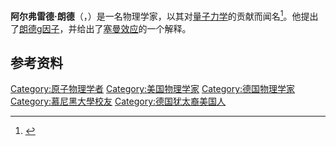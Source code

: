 {{Infobox scientist
| name              = 阿尔弗雷德·朗德
| native_name       = Alfred Landé
| image             = Alfred lande 1940.png
| image_size        = 
| alt               = 
| caption           = 
| birth_date        = {{Birth date|df=yes|1888|12|13}}
| birth_place       = [[德意志帝国|德意志帝国]][[伍珀塔爾|伍珀塔爾]]
| death_date        = {{Death date and age|df=yes|1976|10|30|1888|12|13}}
| death_place       = [[美國|美國]][[俄亥俄州|俄亥俄州]][[哥伦布_(俄亥俄州)|哥伦布]]
| citizenship       = 
| nationality       = [[德国|德国]]/[[美国|美国]]
| fields            = 量子力学
| workplaces        = 
| alma_mater        = [[慕尼黑大学|慕尼黑大学]]
| doctoral_advisor  = 
| academic_advisors = 
| doctoral_students = 
| notable_students  = 
| known_for         = 
| author_abbrev_bot = 
| author_abbrev_zoo = 
| influences        = 
| influenced        = 
| awards            = 
| signature         = <!--(filename only)-->
| signature_alt     = 
| footnotes         = 
}}
'''阿尔弗雷德·朗德'''（{{lang-en|'''Alfred Landé'''}}，{{bd|1888年|12月13日|1976年|10月30日}}）是一名物理学家，以其对[[量子力学|量子力学]]的贡献而闻名<ref>{{cite journal|author=Yourgrau, Wolfgang|title=Alfred Landé|journal=''{{link-en|今日物理|Physics Today}}''|date=May 1976|volume=29|issue=5|pages=82–83|url=http://www.physicstoday.org/resource/1/phtoad/v29/i5/p82_s1?bypassSSO=1|doi=10.1063/1.3023483|bibcode=1976PhT....29e..82Y|deadurl=yes|archiveurl=https://web.archive.org/web/20130928064320/http://www.physicstoday.org/resource/1/phtoad/v29/i5/p82_s1?bypassSSO=1|archivedate=2013年9月28日|df=}}</ref>。他提出了[[朗德g因子|朗德g因子]]，并给出了[[塞曼效应|塞曼效应]]的一个解释。

== 参考资料 ==
<references />

{{Authority control}}
{{physicist-stub}}

{{DEFAULTSORT:Alfred Landé}}
[[Category:原子物理学者|Category:原子物理学者]]
[[Category:美国物理学家|Category:美国物理学家]]
[[Category:德国物理学家|Category:德国物理学家]]
[[Category:慕尼黑大學校友|Category:慕尼黑大學校友]]
[[Category:德国犹太裔美国人|Category:德国犹太裔美国人]]